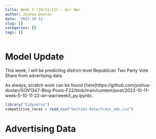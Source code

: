 ```yaml
---
title: Week 5 (10/11/22) - Air War
author: Joshua Doolan
date: '2022-10-11'
slug: []
categories: []
tags: []
---
```


# Model Update
This week, I will be predicting district-level Republican Two Party Vote Share from advertising data.

As always, scratch work can be found [here]https://github.com/joshua-doolan/GOV1347-Blog-Posts-F22/blob/main/content/post/2022-10-11-week-5-10-11-22-air-war/week5_py.ipynb).

```r
library("tidyverse")
competitive_races = read_csv("Section data/train_ads.csv")
```

# Advertising Data